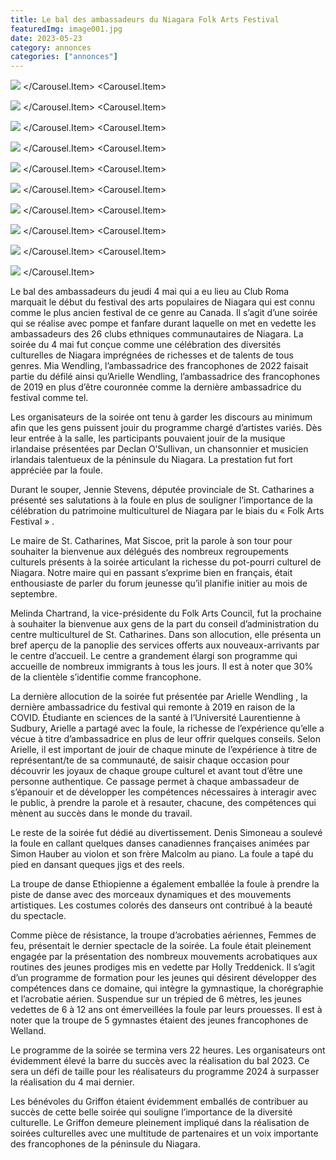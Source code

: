 ```yaml
---
title: Le bal des ambassadeurs du Niagara Folk Arts Festival
featuredImg: image001.jpg
date: 2023-05-23
category: annonces
categories: ["annonces"]
---
```



<Carousel className="mb-5 bg-black">
<Carousel.Item>

![](image001.jpg)
</Carousel.Item>
<Carousel.Item>

![](image002.jpg)
</Carousel.Item>
<Carousel.Item>

![](image004.jpg)
</Carousel.Item>
<Carousel.Item>

![](image006.jpg)
</Carousel.Item>
<Carousel.Item>

![](image008.jpg)
</Carousel.Item>
<Carousel.Item>

![](image010.jpg)
</Carousel.Item>
<Carousel.Item>

![](image011.jpg)
</Carousel.Item>
<Carousel.Item>

![](image013.jpg)
</Carousel.Item>
<Carousel.Item>

![](image014.jpg)
</Carousel.Item>
<Carousel.Item>

![](image016.jpg)
</Carousel.Item>
</Carousel>

Le bal des ambassadeurs du jeudi 4 mai qui a eu lieu au Club Roma marquait le début du festival des arts populaires de Niagara qui est connu comme le plus ancien festival de ce genre au Canada. Il s’agit d’une soirée qui se réalise avec pompe et fanfare durant laquelle on met en vedette les ambassadeurs des 26 clubs ethniques communautaires de Niagara. La soirée du 4 mai fut conçue comme une célébration des diversités culturelles de Niagara imprégnées de richesses et de talents de tous genres. Mia Wendling, l’ambassadrice des francophones de 2022 faisait partie du défilé ainsi qu’Arielle Wendling, l’ambassadrice des francophones de 2019 en plus d’être couronnée comme la dernière ambassadrice du festival comme tel.

Les organisateurs de la soirée ont tenu à garder les discours au minimum afin que les gens puissent jouir du programme chargé d’artistes variés. Dès leur entrée à la salle, les participants pouvaient jouir de la musique irlandaise présentées par Declan O’Sullivan, un chansonnier et musicien irlandais talentueux de la péninsule du Niagara. La prestation fut fort appréciée par la foule.

Durant le souper, Jennie Stevens, députée provinciale de St. Catharines a présenté ses salutations à la foule en plus de souligner l’importance de la célébration du patrimoine multiculturel de Niagara par le biais du « Folk Arts Festival » .

Le maire de St. Catharines, Mat Siscoe, prit la parole à son tour pour souhaiter la bienvenue aux délégués des nombreux regroupements culturels présents à la soirée articulant la richesse du pot-pourri culturel de Niagara. Notre maire qui en passant s’exprime bien en français, était enthousiaste de parler du forum jeunesse qu’il planifie initier au mois de septembre.

Melinda Chartrand, la vice-présidente du Folk Arts Council, fut la prochaine à souhaiter la bienvenue aux gens de la part du conseil d’administration du centre multiculturel de St. Catharines. Dans son allocution, elle présenta un bref aperçu de la panoplie des services offerts aux nouveaux-arrivants par le centre d’accueil. Le centre a grandement élargi son programme qui accueille de nombreux immigrants à tous les jours. Il est à noter que 30% de la clientèle s’identifie comme francophone.

La dernière allocution de la soirée fut présentée par Arielle Wendling , la dernière ambassadrice du festival qui remonte à 2019 en raison de la COVID. Étudiante en sciences de la santé à l’Université Laurentienne à Sudbury, Arielle a partagé avec la foule, la richesse de l’expérience qu’elle a vécue à titre d’ambassadrice en plus de leur offrir quelques conseils. Selon Arielle, il est important de jouir de chaque minute de l’expérience à titre de représentant/te de sa communauté, de saisir chaque occasion pour découvrir les joyaux de chaque groupe culturel et avant tout d’être une personne authentique. Ce passage permet à chaque ambassadeur de s’épanouir et de développer les compétences nécessaires à interagir avec le public, à prendre la parole et à resauter, chacune, des compétences qui mènent au succès dans le monde du travail.

Le reste de la soirée fut dédié au divertissement. Denis Simoneau a soulevé la foule en callant quelques danses canadiennes françaises animées par Simon Hauber au violon et son frère Malcolm au piano. La foule a tapé du pied en dansant queques jigs et des reels.

La troupe de danse Ethiopienne a également emballée la foule à prendre la piste de danse avec des morceaux dynamiques et des mouvements artistiques. Les costumes colorés des danseurs ont contribué à la beauté du spectacle.

Comme pièce de résistance, la troupe d’acrobaties aériennes, Femmes de feu, présentait le dernier spectacle de la soirée. La foule était pleinement engagée par la présentation des nombreux mouvements acrobatiques aux routines des jeunes prodiges mis en vedette par Holly Treddenick. Il s’agit d’un programme de formation pour les jeunes qui désirent développer des compétences dans ce domaine, qui intègre la gymnastique, la chorégraphie et l’acrobatie aérien. Suspendue sur un trépied de 6 mètres, les jeunes vedettes de 6 à 12 ans ont émerveillées la foule par leurs prouesses. Il est à noter que la troupe de 5 gymnastes étaient des jeunes francophones de Welland.

Le programme de la soirée se termina vers 22 heures. Les organisateurs ont évidemment élevé la barre du succès avec la réalisation du bal 2023. Ce sera un défi de taille pour les réalisateurs du programme 2024 à surpasser la réalisation du 4 mai dernier.

Les bénévoles du Griffon étaient évidemment emballés de contribuer au succès de cette belle soirée qui souligne l’importance de la diversité culturelle. Le Griffon demeure pleinement impliqué dans la réalisation de soirées culturelles avec une multitude de partenaires et un voix importante des francophones de la péninsule du Niagara.